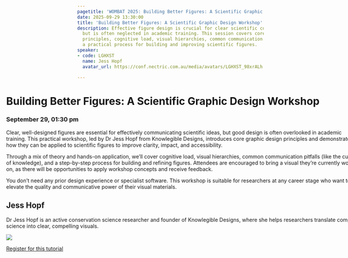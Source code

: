 ```yaml
---
pagetitle: 'WOMBAT 2025: Building Better Figures: A Scientific Graphic Design Workshop'
date: 2025-09-29 13:30:00
title: 'Building Better Figures: A Scientific Graphic Design Workshop'
description: Effective figure design is crucial for clear scientific communication
  but is often neglected in academic training. This session covers core graphic design
  principles, cognitive load, visual hierarchies, common communication pitfalls, and
  a practical process for building and improving scientific figures.
speaker:
- code: LGHXST
  name: Jess Hopf
  avatar_url: https://conf.nectric.com.au/media/avatars/LGHXST_98xrALh.jpeg

---
```


:::::: {.grid style="width: 100vw;  transform: translateX(-20%);"}
::: {#sponsors_banner .g-col-12 .title}
# Building Better Figures: A Scientific Graphic Design Workshop

### September 29, 01:30 pm
:::

::: {.g-col-12 .full_text_block}

Clear, well-designed figures are essential for effectively communicating scientific ideas, but good design is often overlooked in academic training. This practical workshop, led by Dr Jess Hopf from Knowlegible Designs, introduces core graphic design principles and demonstrates how they can be applied to scientific figures to improve clarity, impact, and accessibility.

Through a mix of theory and hands-on application, we’ll cover cognitive load, visual hierarchies, common communication pitfalls (like the curse of knowledge), and a step-by-step process for building and refining figures. Attendees are encouraged to bring a visual they’re currently working on, as there will be opportunities to apply workshop concepts and receive feedback.

You don't need any prior design experience or specialist software. This workshop is suitable for researchers at any career stage who want to elevate the quality and communicative power of their visual materials.

::: speaker
## Jess Hopf

Dr Jess Hopf is an active conservation science researcher and founder of Knowlegible Designs, where she helps researchers translate complex science into clear, compelling visuals.

![](https://conf.nectric.com.au/media/avatars/LGHXST_98xrALh.jpeg)
:::


::: register-btn
[Register for this tutorial](/participation/register.html)
:::

:::

<div>

</div>
::::::

```{=html}
<style>
#title-block-header {
display: none !important;
}
</style>
```
